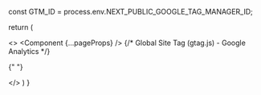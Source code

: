 
const GTM_ID = process.env.NEXT_PUBLIC_GOOGLE_TAG_MANAGER_ID;

return (

<>
  <Component {...pageProps} />
  {/* Global Site Tag (gtag.js) - Google Analytics */}

{" "}

<Script
  id="google-tag-manager-header"
  strategy="beforeInteractive"
  dangerouslySetInnerHTML={{
    __html: `
    (function(w,d,s,l,i){w[l]=w[l]||[];w[l].push({'gtm.start':
    new Date().getTime(),event:'gtm.js'});var f=d.getElementsByTagName(s)[0],
    j=d.createElement(s),dl=l!='dataLayer'?'&l='+l:'';j.async=true;j.src=
    'https://www.googletagmanager.com/gtm.js?id='+i+dl;f.parentNode.insertBefore(j,f);
    })(window,document,'script','dataLayer','${GTM_ID}');
    `,
  }}
/>
<Script id="google-tag-manager" strategy="afterInteractive">
  <iframe
    src="https://www.googletagmanager.com/ns.html?id=${GTM_ID}"
    height="0"
    width="0"
    style="display:none;visibility:hidden"
  ></iframe>
</Script>

</>
)
}
